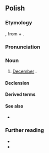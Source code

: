 {{also|Grudzień}}
==Polish==
{{wp|lang=pl}}

===Etymology===
{{inh+|pl|sla-pro|*grudьnъ}}, from {{m|sla-pro|*gruda||heap, lump}} + {{m|sla-pro|*-ьnъ}}.

===Pronunciation===
{{pl-p|a=pl-grudzień.ogg}}

===Noun===
{{pl-noun|m-in}}

# [[December]] {{gl|twelfth [[month]] in the Gregorian calendar, which has 31 days}}.

====Declension====
{{pl-decl-noun-m-in|grud|ni|noms=grudzień|gens=grudnia|genp=grudni/grudniów}}

====Derived terms====
{{col3|pl|title=adjective|grudniowy}}

====See also====
* {{list:Gregorian calendar months/pl}}

===Further reading===
* {{R:pl:WSJP}}
* {{R:pl:PWN}}

{{C|pl|Months|Gregorian calendar months}}